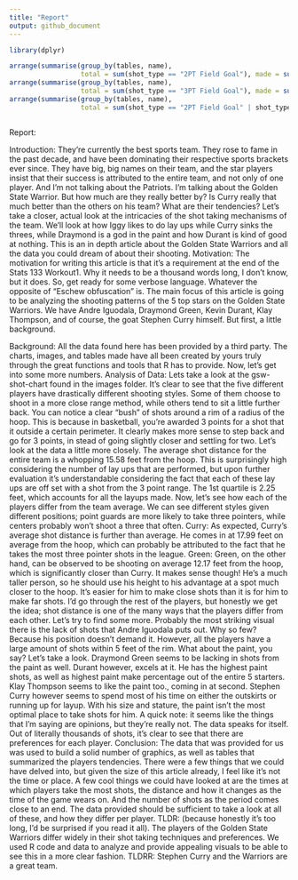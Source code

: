 ```yaml
---
title: "Report"
output: github_document
---
```





```r
library(dplyr)

arrange(summarise(group_by(tables, name), 
                  total = sum(shot_type == "2PT Field Goal"), made = sum(shot_made_flag == "shot_yes" & shot_type == "2PT Field Goal"), percentage = made/total), desc(percentage))
arrange(summarise(group_by(tables, name), 
                  total = sum(shot_type == "3PT Field Goal"), made = sum(shot_made_flag == "shot_yes" & shot_type == "3PT Field Goal"), percentage = made/total), desc(percentage))
arrange(summarise(group_by(tables, name), 
                  total = sum(shot_type == "2PT Field Goal" | shot_type == "3PT Field Goal"), made = sum(shot_made_flag == "shot_yes"), percentage = made/total), desc(percentage))



```

Report: 

Introduction: 
They're currently the best sports team. They rose to fame in the past decade, and have been dominating their respective sports brackets ever since. They have big, big names on their team, and the star players insist that their success is attributed to the entire team, and not only of one player. And I'm not talking about the Patriots. I'm talking about the Golden State Warrior. But how much are they really better by? Is Curry really that much better than the others on his team? What are their tendencies? Let's take a closer, actual look at the intricacies of the shot taking mechanisms of the team. We'll look at how Iggy likes to do lay ups while Curry sinks the threes, while Draymond is a god in the paint and how Durant is kind of good at nothing. This is an in depth article about the Golden State Warriors and all the data you could dream of about their shooting. 
Motivation: The motivation for writing this article is that it's a requirement at the end of the Stats 133 Workout1. Why it needs to be a thousand words long, I don't know, but it does. So, get ready for some verbose language. Whatever the opposite of "Eschew obfuscation" is. The main focus of this article is going to be analyzing the shooting patterns of the 5 top stars on the Golden State Warriors. We have Andre Iguodala, Draymond Green, Kevin Durant, Klay Thompson, and of course, the goat Stephen Curry himself. But first, a little background. 

Background: All the data found here has been provided by a third party. The charts, images, and tables made have all been created by yours truly through the great functions and tools that R has to provide. Now, let's get into some more numbers. 
Analysis of Data: Lets take a look at the gsw-shot-chart found in the images folder. It's clear to see that the five different players have drastically different shooting styles. Some of them choose to shoot in a more close range method, while others tend to sit a little further back. You can notice a clear "bush" of shots around a rim of a radius of the hoop. This is because in basketball, you're awarded 3 points for a shot that it outside a certain perimeter. It clearly makes more sense to step back and go for 3 points, in stead of going slightly closer and settling for two. Let's look at the data a little more closely. The average shot distance for the entire team is a whopping 15.58 feet from the hoop. This is surprisingly high considering the number of lay ups that are performed, but upon further evaluation it's understandable considering the fact that each of these lay ups are off set with a shot from the 3 point range. The 1st quartile is 2.25 feet, which accounts for all the layups made. Now, let's see how each of the players differ from the team average. We can see different styles given different positions; point guards are more likely to take three pointers, while centers probably won't shoot a three that often. 
Curry: As expected, Curry's average shot distance is further than average. He comes in at 17.99 feet on average from the hoop, which can probably be attributed to the fact that he takes the most three pointer shots in the league. 
Green: Green, on the other hand, can be observed to be shooting on average 12.17 feet from the hoop, which is significantly closer than Curry. It makes sense though! He's a much taller person, so he should use his height to his advantage at a spot much closer to the hoop. It's easier for him to make close shots than it is for him to make far shots. 
I'd go through the rest of the players, but honestly we get the idea; shot distance is one of the many ways that the players differ from each other. Let's try to find some more. 
Probably the most striking visual there is the lack of shots that Andre Iguodala puts out. Why so few? Because his position doesn't demand it. However, all the players have a large amount of shots within 5 feet of the rim. What about the paint, you say? Let's take a look. Draymond Green seems to be lacking in shots from the paint as well. Durant however, excels at it. He has the highest paint shots, as well as highest paint make percentage out of the entire 5 starters. Klay Thompson seems to like the paint too., coming in at second. Stephen Curry however seems to spend most of his time on either the outskirts or running up for layup. With his size and stature, the paint isn't the most optimal place to take shots for him. A quick note: it seems like the things that I'm saying are opinions, but they're really not. The data speaks for itself. Out of literally thousands of shots, it's clear to see that there are preferences for each player. 
Conclusion: The data that was provided for us was used to build a solid number of graphics, as well as tables that summarized the players tendencies. There were a few things that we could have delved into, but given the size of this article already, I feel like it's not the time or place. A few cool things we could have looked at are the times at which players take the most shots, the distance and how it changes as the time of the game wears on. And the number of shots as the period comes close to an end. The data provided should be sufficient to take a look at all of these, and how they differ per player. TLDR: (because honestly it's too long, I'd be surprised if you read it all). The players of the Golden State Warriors differ widely in their shot taking techniques and preferences. We used R code and data to analyze and provide appealing visuals to be able to see this in a more clear fashion. TLDRR: Stephen Curry and the Warriors are a great team. 
 

